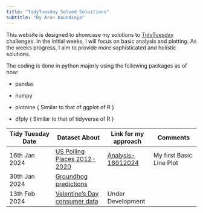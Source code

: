 ```yaml
---
title: "TidyTuesday Solved Soluitions"
subtitle: "By Arun Koundinya"
---
```


This website is designed to showcase my solutions to [TidyTuesday](https://github.com/rfordatascience/tidytuesday) challenges. In the initial weeks, I will focus on basic analysis and plotting. As the weeks progress, I aim to provide more sophisticated and holistic solutions.

The coding is done in python majorly using the following packages as of now:

-   pandas

-   numpy

-   plotnine { Similar to that of ggplot of R }

-   dfply { Similar to that of tidyverse of R }

| Tidy Tuesday Date | Dataset About                                                                                                              | Link for my approach                                     | Comments                 |
|------------------|--------------------|------------------|------------------|
| 16th Jan 2024     | [US Polling Places 2012-2020](https://github.com/rfordatascience/tidytuesday/blob/master/data/2024/2024-01-16/readme.md)   | [Analysis-16012024](analysis/16012024/Tidy16012024.html) | My first Basic Line Plot |
| 30th Jan 2024     | [Groundhog predictions](https://github.com/rfordatascience/tidytuesday/blob/master/data/2024/2024-01-30/readme.md)         |                                                          |                          |
| 13th Feb 2024     | [Valentine's Day consumer data](https://github.com/rfordatascience/tidytuesday/blob/master/data/2024/2024-02-13/readme.md) | Under Development                                        |                          |